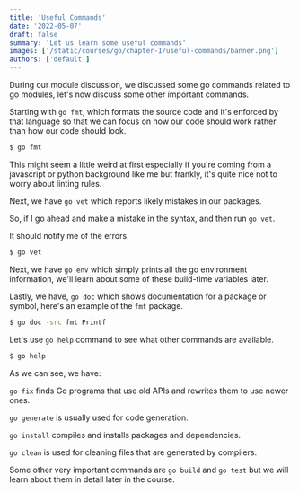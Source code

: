 ```yaml
---
title: 'Useful Commands'
date: '2022-05-07'
draft: false
summary: 'Let us learn some useful commands'
images: ['/static/courses/go/chapter-I/useful-commands/banner.png']
authors: ['default']
---
```


During our module discussion, we discussed some go commands related to go modules, let's now discuss some other important commands.

Starting with `go fmt`, which formats the source code and it's enforced by that language so that we can focus on how our code should work rather than how our code should look.

```bash
$ go fmt
```

This might seem a little weird at first especially if you're coming from a javascript or python background like me but frankly, it's quite nice not to worry about linting rules.

Next, we have `go vet` which reports likely mistakes in our packages.

So, if I go ahead and make a mistake in the syntax, and then run `go vet`.

It should notify me of the errors.

```bash
$ go vet
```

Next, we have `go env` which simply prints all the go environment information, we'll learn about some of these build-time variables later.

Lastly, we have, `go doc` which shows documentation for a package or symbol, here's an example of the `fmt` package.

```bash
$ go doc -src fmt Printf
```

Let's use `go help` command to see what other commands are available.

```bash
$ go help
```

As we can see, we have:

`go fix` finds Go programs that use old APIs and rewrites them to use newer ones.

`go generate` is usually used for code generation.

`go install` compiles and installs packages and dependencies.

`go clean` is used for cleaning files that are generated by compilers.

Some other very important commands are `go build` and `go test` but we will learn about them in detail later in the course.
